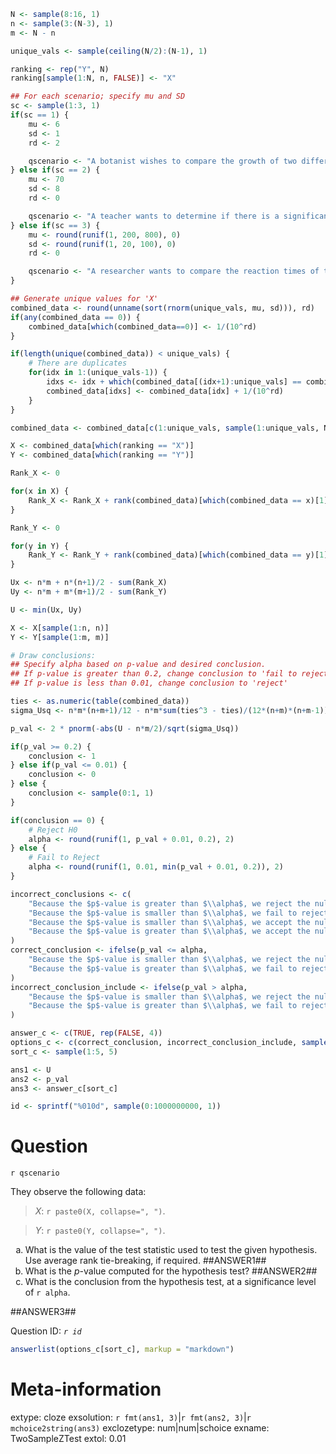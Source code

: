```r

N <- sample(8:16, 1)
n <- sample(3:(N-3), 1)
m <- N - n 

unique_vals <- sample(ceiling(N/2):(N-1), 1)

ranking <- rep("Y", N)
ranking[sample(1:N, n, FALSE)] <- "X"

## For each scenario; specify mu and SD 
sc <- sample(1:3, 1)
if(sc == 1) {
    mu <- 6
    sd <- 1
    rd <- 2 

    qscenario <- "A botanist wishes to compare the growth of two different varieties of tomato plants. The heights of plants from two different varieties are recorded, after two weeks of growing. The botanist is interested in understanding whether the growth patterns differ for these varieties, or not."
} else if(sc == 2) {
    mu <- 70
    sd <- 8
    rd <- 0

    qscenario <- "A teacher wants to determine if there is a significant difference in the exam scores of students who attended a review session and those who did not. They collect the exam scores for individuals who attended the review, and for those who did not. Because the students who attended the review may have been substantially different from those who did not, they are simply interested in understanding whether there is any difference in the scores."
} else if(sc == 3) {
    mu <- round(runif(1, 200, 800), 0)
    sd <- round(runif(1, 20, 100), 0)
    rd <- 0

    qscenario <- "A researcher wants to compare the reaction times of two groups of participants: one group that has been drinking water and another group that has been drinking caffeine. Past research suggests that the distribution of reaction times in the population may change in location under different conditions, but it does not change in shape. They want to test whether caffeine changes the median of the distribution."
}

## Generate unique values for 'X' 
combined_data <- round(unname(sort(rnorm(unique_vals, mu, sd))), rd)
if(any(combined_data == 0)) {
    combined_data[which(combined_data==0)] <- 1/(10^rd)
}

if(length(unique(combined_data)) < unique_vals) {
    # There are duplicates
    for(idx in 1:(unique_vals-1)) {
        idxs <- idx + which(combined_data[(idx+1):unique_vals] == combined_data[idx])
        combined_data[idxs] <- combined_data[idx] + 1/(10^rd)
    }
}

combined_data <- combined_data[c(1:unique_vals, sample(1:unique_vals, N-unique_vals, TRUE))]

X <- combined_data[which(ranking == "X")]
Y <- combined_data[which(ranking == "Y")]

Rank_X <- 0

for(x in X) {
    Rank_X <- Rank_X + rank(combined_data)[which(combined_data == x)[1]]
}

Rank_Y <- 0

for(y in Y) {
    Rank_Y <- Rank_Y + rank(combined_data)[which(combined_data == y)[1]]
}

Ux <- n*m + n*(n+1)/2 - sum(Rank_X)
Uy <- n*m + m*(m+1)/2 - sum(Rank_Y)

U <- min(Ux, Uy)

X <- X[sample(1:n, n)]
Y <- Y[sample(1:m, m)]

# Draw conclusions:
## Specify alpha based on p-value and desired conclusion.
## If p-value is greater than 0.2, change conclusion to 'fail to reject'
## If p-value is less than 0.01, change conclusion to 'reject'

ties <- as.numeric(table(combined_data))
sigma_Usq <- n*m*(n+m+1)/12 - n*m*sum(ties^3 - ties)/(12*(n+m)*(n+m-1))

p_val <- 2 * pnorm(-abs(U - n*m/2)/sqrt(sigma_Usq))

if(p_val >= 0.2) {
    conclusion <- 1
} else if(p_val <= 0.01) {
    conclusion <- 0
} else {
    conclusion <- sample(0:1, 1)
}

if(conclusion == 0) {
    # Reject H0
    alpha <- round(runif(1, p_val + 0.01, 0.2), 2)
} else {
    # Fail to Reject
    alpha <- round(runif(1, 0.01, min(p_val + 0.01, 0.2)), 2)
}

incorrect_conclusions <- c(
    "Because the $p$-value is greater than $\\alpha$, we reject the null hypothesis.",
    "Because the $p$-value is smaller than $\\alpha$, we fail to reject the null hypothesis.",
    "Because the $p$-value is smaller than $\\alpha$, we accept the null hypothesis.",
    "Because the $p$-value is greater than $\\alpha$, we accept the null hypothesis."
)
correct_conclusion <- ifelse(p_val <= alpha, 
    "Because the $p$-value is smaller than $\\alpha$, we reject the null hypothesis.",
    "Because the $p$-value is greater than $\\alpha$, we fail to reject the null hypothesis."
)
incorrect_conclusion_include <- ifelse(p_val > alpha, 
    "Because the $p$-value is smaller than $\\alpha$, we reject the null hypothesis.",
    "Because the $p$-value is greater than $\\alpha$, we fail to reject the null hypothesis."
)

answer_c <- c(TRUE, rep(FALSE, 4))
options_c <- c(correct_conclusion, incorrect_conclusion_include, sample(incorrect_conclusions, 3))
sort_c <- sample(1:5, 5)

ans1 <- U
ans2 <- p_val
ans3 <- answer_c[sort_c]

id <- sprintf("%010d", sample(0:1000000000, 1))

```

Question
========

`r qscenario`

They observe the following data: 

> $X$: `r paste0(X, collapse=", ")`.

> $Y$: `r paste0(Y, collapse=", ")`.

a. What is the value of the test statistic used to test the given hypothesis. Use average rank tie-breaking, if required. ##ANSWER1##
b. What is the $p$-value computed for the hypothesis test? ##ANSWER2##
c. What is the conclusion from the hypothesis test, at a significance level of `r alpha`.

##ANSWER3##

Question ID: *`r id`*

```r
answerlist(options_c[sort_c], markup = "markdown")
```


Meta-information
================
extype: cloze
exsolution: `r fmt(ans1, 3)`|`r fmt(ans2, 3)`|`r mchoice2string(ans3)`
exclozetype: num|num|schoice
exname: TwoSampleZTest
extol: 0.01